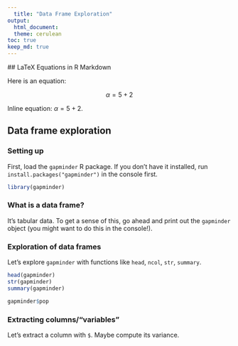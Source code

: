 ```yaml
---
  title: "Data Frame Exploration"
output: 
  html_document:
  theme: cerulean
toc: true
keep_md: true
---
```

  
  ## LaTeX Equations in R Markdown
  
  Here is an equation:
  
  $$\alpha = 5 + 2$$
  
  Inline equation: $\alpha = 5 + 2$. 

## Data frame exploration

### Setting up

First, load the `gapminder` R package. If you don't have it installed, run `install.packages("gapminder")` in the console first.

```r
library(gapminder)
```

### What is a data frame?

It's tabular data. To get a sense of this, go ahead and print out the `gapminder` object (you might want to do this in the console!).

### Exploration of data frames

Let's explore `gapminder` with functions like `head`, `ncol`, `str`, `summary`.

```r
head(gapminder)
str(gapminder)
summary(gapminder)
```

```r
gapminder$pop
```


### Extracting columns/"variables"

Let's extract a column with `$`. Maybe compute its variance.